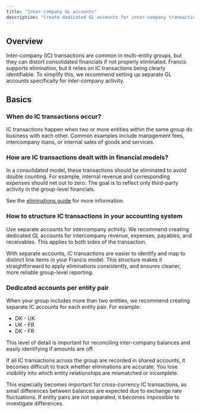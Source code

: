```yaml
---
title: "Inter-company GL accounts"
description: "Create dedicated GL accounts for inter-company transactions"
---
```


## Overview

Inter-company (IC) transactions are common in multi-entity groups, but they can distort consolidated financials if not properly eliminated. Francis supports elimination, but it relies on IC transactions being clearly identifiable. To simplify this, we recommend setting up separate GL accounts specifically for inter-company activity.

## Basics

### When do IC transactions occur?

IC transactions happen when two or more entities within the same group do business with each other. Common examples include management fees, intercompany loans, or internal sales of goods and services.

### **How are IC transactions dealt with in financial models?**

In a consolidated model, these transactions should be eliminated to avoid double counting. For example, internal revenue and corresponding expenses should net out to zero. The goal is to reflect only third-party activity in the group-level financials.

See the [eliminations guide](/masterclasses/consolidation/eliminations) for more information.

### **How to structure IC transactions in your accounting system**

Use separate accounts for intercompany activity. We recommend creating dedicated GL accounts for intercompany revenue, expenses, payables, and receivables. This applies to both sides of the transaction.

With separate accounts, IC transactions are easier to identify and map to distinct line items in your Francis model. This structure makes it straightforward to apply eliminations consistently, and ensures cleaner, more reliable group-level reporting.

### Dedicated accounts per entity pair

When your group includes more than two entities, we recommend creating separate IC accounts for each entity pair. For example:

- DK - UK
- UK - FR
- DK - FR

This level of detail is important for reconciling inter-company balances and easily identifying if amounts are off.

If all IC transactions across the group are recorded in shared accounts, it becomes difficult to track whether eliminations are accurate. You lose visibility into which entity relationships are mismatched or incomplete.

This especially becomes important for cross-currency IC transactions, as small differences between balances are expected due to exchange rate fluctuations. If entity pairs are not separated, it becomes impossible to investigate differences.